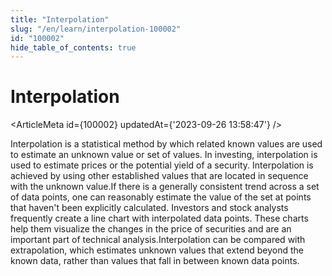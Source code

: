 ```yaml
---
title: "Interpolation"
slug: "/en/learn/interpolation-100002"
id: "100002"
hide_table_of_contents: true
---
```



# Interpolation

<ArticleMeta id={100002} updatedAt={'2023-09-26 13:58:47'} />
<div className='border-solid border-b border-t-0 my-4 border-[var(--ifm-color-gray-300)]' />

Interpolation is a statistical method by which related known values are used to estimate an unknown value or set of values. In investing, interpolation is used to estimate prices or the potential yield of a security. Interpolation is achieved by using other established values that are located in sequence with the unknown value.If there is a generally consistent trend across a set of data points, one can reasonably estimate the value of the set at points that haven't been explicitly calculated. Investors and stock analysts frequently create a line chart with interpolated data points. These charts help them visualize the changes in the price of securities and are an important part of technical analysis.Interpolation can be compared with extrapolation, which estimates unknown values that extend beyond the known data, rather than values that fall in between known data points.
